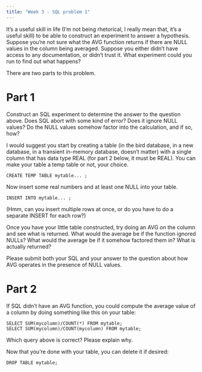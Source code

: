 ```yaml
---
title: "Week 3 - SQL problem 1"
---
```


It's a useful skill in life (I'm not being rhetorical, I really mean that, it's a useful skill) to be able to construct an experiment to answer a hypothesis. Suppose you're not sure what the AVG function returns if there are NULL values in the column being averaged. Suppose you either didn't have access to any documentation, or didn't trust it. What experiment could you run to find out what happens?

There are two parts to this problem.

# Part 1

Construct an SQL experiment to determine the answer to the question above. Does SQL abort with some kind of error? Does it ignore NULL values? Do the NULL values somehow factor into the calculation, and if so, how?

I would suggest you start by creating a table (in the bird database, in a new database, in a transient in-memory database, doesn't matter) with a single column that has data type REAL (for part 2 below, it must be REAL). You can make your table a temp table or not, your choice.

```         
CREATE TEMP TABLE mytable... ;
```

Now insert some real numbers and at least one NULL into your table.

```         
INSERT INTO mytable... ;
```

(Hmm, can you insert multiple rows at once, or do you have to do a separate INSERT for each row?)

Once you have your little table constructed, try doing an AVG on the column and see what is returned. What would the average be if the function ignored NULLs? What would the average be if it somehow factored them in? What is actually returned?

Please submit both your SQL and your answer to the question about how AVG operates in the presence of NULL values.

# Part 2

If SQL didn't have an AVG function, you could compute the average value of a column by doing something like this on your table:

```         
SELECT SUM(mycolumn)/COUNT(*) FROM mytable;
SELECT SUM(mycolumn)/COUNT(mycolumn) FROM mytable;
```

Which query above is correct? Please explain why.

Now that you're done with your table, you can delete it if desired:

```         
DROP TABLE mytable;
```
